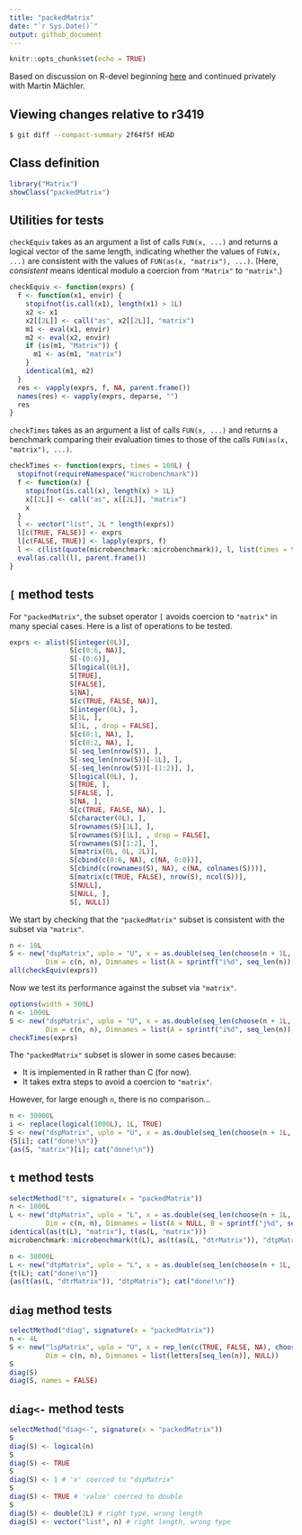 ```yaml
---
title: "packedMatrix"
date: "`r Sys.Date()`"
output: github_document
---
```


```r
knitr::opts_chunk$set(echo = TRUE)
```

Based on discussion on R-devel beginning
[here](https://stat.ethz.ch/pipermail/r-devel/2021-November/081261.html)
and continued privately with Martin Mächler.

## Viewing changes relative to r3419

```bash
$ git diff --compact-summary 2f64f5f HEAD
```

## Class definition

```r
library("Matrix")
showClass("packedMatrix")
```

## Utilities for tests

`checkEquiv` takes as an argument a list of calls `FUN(x, ...)` 
and returns a logical vector of the same length, indicating whether 
the values of `FUN(x, ...)` are consistent with the values of
`FUN(as(x, "matrix"), ...)`. (Here, _consistent_ means identical 
modulo a coercion from `"Matrix"` to `"matrix"`.)

```r
checkEquiv <- function(exprs) {
  f <- function(x1, envir) {
    stopifnot(is.call(x1), length(x1) > 1L)
    x2 <- x1
    x2[[2L]] <- call("as", x2[[2L]], "matrix") 
    m1 <- eval(x1, envir)
    m2 <- eval(x2, envir)
    if (is(m1, "Matrix")) {
      m1 <- as(m1, "matrix")
    }
    identical(m1, m2)
  }
  res <- vapply(exprs, f, NA, parent.frame())
  names(res) <- vapply(exprs, deparse, "")
  res
}
```

`checkTimes` takes as an argument a list of calls `FUN(x, ...)` 
and returns a benchmark comparing their evaluation times to
those of the calls `FUN(as(x, "matrix"), ...)`.

```r
checkTimes <- function(exprs, times = 100L) {
  stopifnot(requireNamespace("microbenchmark"))
  f <- function(x) {
    stopifnot(is.call(x), length(x) > 1L)
    x[[2L]] <- call("as", x[[2L]], "matrix")
    x
  }
  l <- vector("list", 2L * length(exprs))
  l[c(TRUE, FALSE)] <- exprs
  l[c(FALSE, TRUE)] <- lapply(exprs, f)
  l <- c(list(quote(microbenchmark::microbenchmark)), l, list(times = times))
  eval(as.call(l), parent.frame())
}
```

## `[` method tests

For `"packedMatrix"`, the subset operator ```[``` avoids coercion 
to `"matrix"` in many special cases. Here is a list of operations
to be tested.

```r
exprs <- alist(S[integer(0L)],
               S[c(0:6, NA)],
               S[-(0:6)],
               S[logical(0L)],
               S[TRUE],
               S[FALSE],
               S[NA],
               S[c(TRUE, FALSE, NA)],
               S[integer(0L), ],
               S[1L, ],
               S[1L, , drop = FALSE],
               S[c(0:1, NA), ],
               S[c(0:2, NA), ],
               S[-seq_len(nrow(S)), ],
               S[-seq_len(nrow(S))[-1L], ],
               S[-seq_len(nrow(S))[-(1:2)], ],
               S[logical(0L), ],
               S[TRUE, ],
               S[FALSE, ],
               S[NA, ],
               S[c(TRUE, FALSE, NA), ],
               S[character(0L), ],
               S[rownames(S)[1L], ],
               S[rownames(S)[1L], , drop = FALSE],
               S[rownames(S)[1:2], ],
               S[matrix(0L, 0L, 2L)],
               S[cbind(c(0:6, NA), c(NA, 6:0))],
               S[cbind(c(rownames(S), NA), c(NA, colnames(S)))],
               S[matrix(c(TRUE, FALSE), nrow(S), ncol(S))],
               S[NULL],
               S[NULL, ],
               S[, NULL])
```

We start by checking that the `"packedMatrix"` subset is consistent
with the subset via `"matrix"`.

```r
n <- 10L
S <- new("dspMatrix", uplo = "U", x = as.double(seq_len(choose(n + 1L, 2L))),
         Dim = c(n, n), Dimnames = list(A = sprintf("i%d", seq_len(n)), B = NULL))
all(checkEquiv(exprs))
```

Now we test its performance against the subset via `"matrix"`.

```r
options(width = 500L)
n <- 1000L
S <- new("dspMatrix", uplo = "U", x = as.double(seq_len(choose(n + 1L, 2L))),
         Dim = c(n, n), Dimnames = list(A = sprintf("i%d", seq_len(n)), B = NULL))
checkTimes(exprs)
```

The `"packedMatrix"` subset is slower in some cases because:

* It is implemented in R rather than C (for now).
* It takes extra steps to avoid a coercion to `"matrix"`.

However, for large enough `n`, there is no comparison...

```r
n <- 30000L
i <- replace(logical(1000L), 1L, TRUE)
S <- new("dspMatrix", uplo = "U", x = as.double(seq_len(choose(n + 1L, 2L))), Dim = c(n, n))
{S[i]; cat("done!\n")}
{as(S, "matrix")[i]; cat("done!\n")}
```

## `t` method tests

```r
selectMethod("t", signature(x = "packedMatrix"))
n <- 1000L
L <- new("dtpMatrix", uplo = "L", x = as.double(seq_len(choose(n + 1L, 2L))), 
         Dim = c(n, n), Dimnames = list(A = NULL, B = sprintf("j%d", seq_len(n))))
identical(as(t(L), "matrix"), t(as(L, "matrix")))
microbenchmark::microbenchmark(t(L), as(t(as(L, "dtrMatrix")), "dtpMatrix"))
```
```r
n <- 30000L
L <- new("dtpMatrix", uplo = "L", x = as.double(seq_len(choose(n + 1L, 2L))), Dim = c(n, n))
{t(L); cat("done!\n")}
{as(t(as(L, "dtrMatrix")), "dtpMatrix"); cat("done!\n")}
```

## `diag` method tests

```r
selectMethod("diag", signature(x = "packedMatrix"))
n <- 4L
S <- new("lspMatrix", uplo = "U", x = rep_len(c(TRUE, FALSE, NA), choose(n + 1L, 2L)),
         Dim = c(n, n), Dimnames = list(letters[seq_len(n)], NULL))
S
diag(S)
diag(S, names = FALSE)
```

## `diag<-` method tests

```r
selectMethod("diag<-", signature(x = "packedMatrix"))
S
diag(S) <- logical(n)
S
diag(S) <- TRUE
S
diag(S) <- 1 # 'x' coerced to "dspMatrix"
S
diag(S) <- TRUE # 'value' coerced to double
S
diag(S) <- double(2L) # right type, wrong length
diag(S) <- vector("list", n) # right length, wrong type
```
